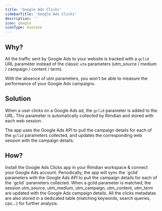```yaml
---
title: 'Google Ads Clicks'
sidebarTitle: 'Google Ads Clicks'
description: ''
icon: google
iconType: duotone
---
```


## Why?

All the traffic sent by Google Ads to your website is tracked with a `gclid` URL parameter instead of the classic `utm` parameters (utm_source / medium / campaign / content / term).

With the absence of utm parameters, you won't be able to measure the performance of your Google Ads campaigns.

## Solution

When a user clicks on a Google Ads ad, the `gclid` parameter is added to the URL. This parameter is automatically collected by Rimdian and stored with each web session.

The app uses the Google Ads API to pull the campaign details for each of the `gclid` parameters collected, and updates the corresponding web session with the campaign details.

## How?

<Steps>
  <Step title="Install the app">
    Install the Google Ads Clicks app in your Rimdian workspace & connect your Google Ads account.
    </Step>
    <Step title="Google Ads sync">
    Periodically, the app will sync the `gclid` parameters with the Google Ads API to pull the campaign details for each of the `gclid` parameters collected.
    </Step>
    <Step title="Session update">
    When a gclid parameter is matched, the session utm_source, utm_medium, utm_campaign, utm_content, utm_term are updated with the Google Ads campaign details.
    </Step>
    <Step title="Clicks metadatas">
    All the clicks metadatas are also stored in a dedicated table (matching keywords, search queries, cpc...) for further analysis.
    </Step>
</Steps>

